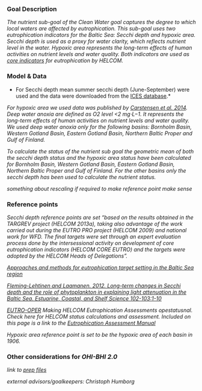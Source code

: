 ### Goal Description

*The nutrient sub-goal of the Clean Water goal captures the degree to which local waters are affected by eutrophication. This sub-goal uses two eutrophication indicators for the Baltic Sea: Secchi depth and hypoxic area. Secchi depth is used as a proxy for water clarity, which reflects nutrient level in the water. Hypoxic area represents the long-term effects of human activities on nutrient levels and water quality. Both indicators are used as [core indicators](http://www.helcom.fi/baltic-sea-trends/indicators/water-clarity) for eutrophication by HELCOM.* 


### Model & Data

* For Secchi depth  mean summer secchi depth (June-September) were used and the data were downloaded from the [ICES database](http://www.ices.dk/marine-data/Pages/default.aspx).*

*For hypoxic area we used data was published by [Carstensen et al. 2014](http://www.pnas.org/content/111/15/5628.abstract). Deep water anoxia are defined as O2 level <2 mg⋅L−1. It represents the long-term effects of human activities on nutrient levels and water quality. We used deep water anoxia only for the following basins: Bornholm Basin, Western Gotland Basin, Eastern Gotland Basin, Northern Baltic Proper and Gulf of Finland.*  

*To calculate the status of the nutrient sub goal the geometric mean of both the secchi depth status and the hypoxic area status have been calculated for Bornholm Basin, Western Gotland Basin, Eastern Gotland Basin, Northern Baltic Proper and Gulf of Finland. For the other basins only the secchi depth has been used to calculate the nutrient status.*

*something about rescaling if required to make reference point make sense*

### Reference points

*Secchi depth reference points are set "based on the results obtained in the TARGREV project (HELCOM 2013a), taking also advantage of the work carried out during the EUTRO PRO project (HELCOM 2009) and national work for WFD. The final targets were set through an expert evaluation process done by the intersessional activity on development of core eutrophication indicators (HELCOM CORE EUTRO) and the targets were adopted by the HELCOM Heads of Delegations".* 

*[Approaches and methods for eutrophication target setting in the Baltic Sea region](http://www.helcom.fi/Documents/Ministerial2013/Associated%20documents/Background/Eutorophication%20targets_BSEP133.pdf)*

*[Fleming-Lehtinen and Laamanen. 2012. Long-term changes in Secchi depth and the role of phytoplankton in explaining light attenuation in the Baltic Sea. Estuarine, Coastal, and Shelf Science 102-103:1-10](http://www.sciencedirect.com/science/article/pii/S0272771412000418)*  

*[EUTRO-OPER](http://helcom.fi/helcom-at-work/projects/eutro-oper/) Making HELCOM Eutrophication Assessments opestatusnal.  Check here for HELCOM status calculations and assessment. Included on this page is a link to the [Eutrophication Assessment Manual](http://helcom.fi/Documents/Eutrophication%20assessment%20manual.pdf)*  


*Hypoxic area reference point is set to be the hypoxic area of each basin in 1906.* 


### Other considerations for _OHI-BHI 2.0_

*link to [prep files](https://github.com/OHI-Science/bhi/blob/draft/baltic2015/prep/CW/nutrient/nutrient_prep.Rmd)*

*external advisors/goalkeepers: Christoph Humborg*
